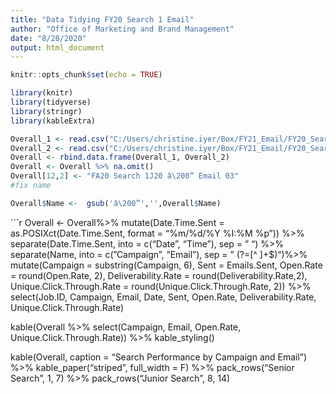 ```yaml
---
title: "Data Tidying FY20 Search 1 Email"
author: "Office of Marketing and Brand Management"
date: "8/28/2020"
output: html_document
---
```


```r
knitr::opts_chunk$set(echo = TRUE)
```


```r
library(knitr)
library(tidyverse)
library(stringr)
library(kableExtra)
```

```r
Overall_1 <- read.csv("C:/Users/christine.iyer/Box/FY21_Email/FY20_Search _1_Email_Performance/Raw Data/Campaign (1).csv", header = T, stringsAsFactors = F)
Overall_2 <- read.csv("C:/Users/christine.iyer/Box/FY21_Email/FY20_Search _1_Email_Performance/Raw Data/Campaign (2).csv", header = T, stringsAsFactors = F)
Overall <- rbind.data.frame(Overall_1, Overall_2)
Overall <- Overall %>% na.omit()
Overall[12,2] <- "FA20 Search 1J20 â\200” Email 03"
#fix name

Overall$Name <-  gsub('â\200”','',Overall$Name)
```


```r
Overall <- Overall%>% 
  mutate(Date.Time.Sent = as.POSIXct(Date.Time.Sent, format = "%m/%d/%Y %I:%M %p")) %>% 
  separate(Date.Time.Sent, into = c("Date", "Time"), sep = " ") %>% 
  separate(Name, into = c("Campaign", "Email"), sep = " (?=[^ ]+$)")%>% 
  mutate(Campaign = substring(Campaign, 6),
         Sent = Emails.Sent, 
         Open.Rate = round(Open.Rate, 2), 
         Deliverability.Rate = round(Deliverability.Rate,2),
         Unique.Click.Through.Rate = round(Unique.Click.Through.Rate, 2)) %>% 
  select(Job.ID, Campaign, Email, Date, Sent, Open.Rate, Deliverability.Rate, Unique.Click.Through.Rate)

kable(Overall %>% select(Campaign, Email, Open.Rate, Unique.Click.Through.Rate)) %>% 
  kable_styling()

kable(Overall, caption = "Search Performance by Campaign and Email") %>%
  kable_paper("striped", full_width = F) %>%
  pack_rows("Senior Search", 1, 7) %>%
  pack_rows("Junior Search", 8, 14)

